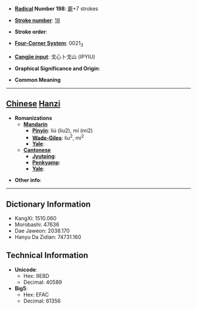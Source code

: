 * '''[[Wiktionary:Chinese radical index| Radical]] Number 198''': [[Wiktionary:Chinese radical index 鹿|鹿]]+7 strokes

* '''[[Wiktionary:Chinese total strokes index|Stroke number]]''': [[Wiktionary:Chinese total strokes index 18|18]]

* '''Stroke order''': 

* '''[[Wiktionary:Chinese four corner index|Four-Corner System]]''': 0021<sub>3</sub>

* '''[[Wiktionary:Chinese Cangjie index|Cangjie input]]''': 戈心卜戈山 (IPYIU)

* '''Graphical Significance and Origin''': 

* '''Common Meaning'''

----

== [[Chinese]] [[Hanzi]] ==

* '''Romanizations'''
** '''[[Mandarin]]'''
*** '''[[Pinyin]]''': liú (liu2), mí (mi2)
*** '''[[Wade-Giles]]''': liu<sup>2</sup>, mi<sup>2</sup>
*** '''[[Yale]]''': 
** '''[[Cantonese]]'''
*** '''[[Jyutping]]''':
*** '''[[Penkyamp]]''': 
*** '''[[Yale]]''': 

* '''Other info''': 

----

== Dictionary Information ==

* KangXi: 1510.060
* Morobashi: 47636
* Dae Jaweon: 2038.170
* Hanyu Da Zidian: 74731.160

== Technical Information ==

* '''Unicode''':
** Hex: 9E8D
** Decimal: 40589
* '''Big5''':
** Hex: EFAC
** Decimal: 61356